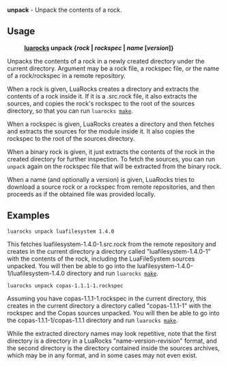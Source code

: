 '''unpack''' - Unpack the contents of a rock.

== Usage ==

:'''[[luarocks.wiki|luarocks]] unpack {''rock'' | ''rockspec'' | ''name'' <nowiki>[</nowiki>''version''<nowiki>]</nowiki>}'''

Unpacks the contents of a rock in a newly created directory under the current directory. Argument may be a rock file, a rockspec file, or the name of a rock/rockspec in a remote repository.

When a rock is given, LuaRocks creates a directory and extracts the contents of a rock inside it. If it is a .src.rock file, it also extracts the sources, and copies the rock's rockspec to the root of the sources directory, so that you can run <tt>luarocks [[make.wiki|make]]</tt>.

When a rockspec is given, LuaRocks creates a directory and then fetches and extracts the sources for the module inside it. It also copies the rockspec to the root of the sources directory.

When a binary rock is given, it just extracts the contents of the rock in the created directory for further inspection. To fetch the sources, you can run <tt>unpack</tt> again on the rockspec file that will be extracted from the binary rock.

When a name (and optionally a version) is given, LuaRocks tries to download a source rock or a rockspec from remote repositories, and then proceeds as if the obtained file was provided locally.

== Examples ==

 luarocks unpack luafilesystem 1.4.0

This fetches luafilesystem-1.4.0-1.src.rock from the remote repository and creates in the current directory a directory called "luafilesystem-1.4.0-1" with the contents of the rock, including the LuaFileSystem sources unpacked. You will then be able to
go into the luafilesystem-1.4.0-1/luafilesystem-1.4.0 directory and run <tt>luarocks [[make.wiki|make]]</tt>.

 luarocks unpack copas-1.1.1-1.rockspec

Assuming you have copas-1.1.1-1.rockspec in the current directory, this creates in the current directory a directory called "copas-1.1.1-1" with the rockspec and the Copas sources unpacked. You will then be able to go into the copas-1.1.1-1/copas-1.1.1 directory and run <tt>luarocks [[make.wiki|make]]</tt>.

While the extracted directory names may look repetitive, note that the first directory is a directory in a LuaRocks "name-version-revision" format, and the second directory is the directory contained inside the sources archives, which may be in any format, and in some cases may not even exist.
